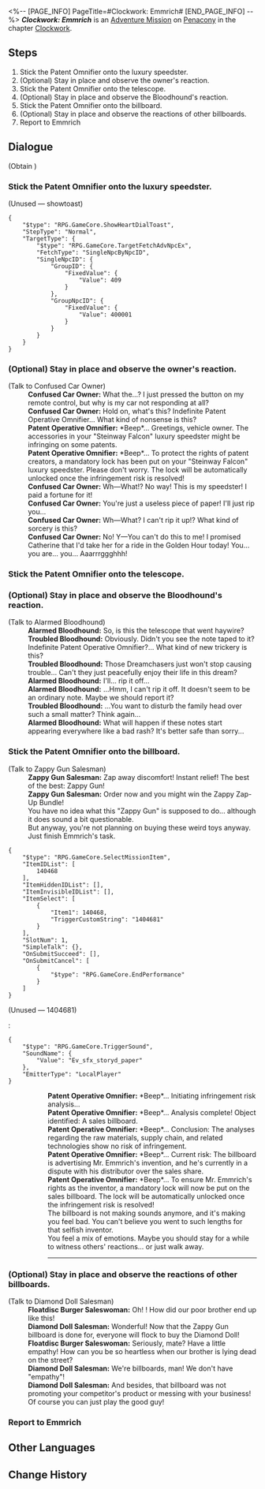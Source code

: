 <%-- [PAGE_INFO]
PageTitle=#Clockwork: Emmrich#
[END_PAGE_INFO] --%>
{{Stub|Dialogue.}}
{{Mission Infobox
|id            = 4240309
|title         = 
|image         = <!--Mission Clockwork Emmrich.png-->
|type          = Adventure
|event_name    = 
|chapter       = Clockwork
|requirements  = [[Trailblaze Mission]] ''[[Gentleness, the Name of Nocturne]]'' completed
|summary       = <!--official mission summary from Fate's Atlas-->
|characters    = Alarmed Bloodhound; Confused Car Owner; Diamond Doll Salesman; Floatdisc Burger Saleswoman; Patent Operative Omnifier; Trailblazer; Troubled Bloodhound; Zappy Gun Salesman
|startLocation = [[Penacony]] - [[Golden Hour]]
|world         = Penacony
|area          = Golden Hour
|prev          = 
|next          = 
|rewards       = Trailblaze EXP*100; Stellar Jade*10; Refined Aether*3; Clock Credits*180; Credit*20,000
}}
'''''Clockwork: Emmrich''''' is an [[Adventure Mission]] on [[Penacony]] in the chapter [[Clockwork]].

==Steps==
# Stick the Patent Omnifier onto the luxury speedster.
# (Optional) Stay in place and observe the owner's reaction.
# Stick the Patent Omnifier onto the telescope.
# (Optional) Stay in place and observe the Bloodhound's reaction.
# Stick the Patent Omnifier onto the billboard.
# (Optional) Stay in place and observe the reactions of other billboards.
# Report to Emmrich

<!--
==Gameplay Notes==

--><!--
==Trial Character==

-->
==Dialogue==
{{Stub Dialogue}}

;(Obtain {{Item|Indefinite Patent Operative Omnifier|20|x=1}})
{{Dialogue End}}

===Stick the Patent Omnifier onto the luxury speedster.{{subst:void|<!--424030903-->}}===
{{Mission Description|type=adventure|location=Golden Hour|update|Tick... tock! Quick, Adjust the hands... Tick, tock!<br />People's minds await your exploration. Help them regain their true selves!}}
{{Dialogue Start}}


;(Unused &mdash; showtoast)
<pre>{
	"$type": "RPG.GameCore.ShowHeartDialToast",
	"StepType": "Normal",
	"TargetType": {
		"$type": "RPG.GameCore.TargetFetchAdvNpcEx",
		"FetchType": "SingleNpcByNpcID",
		"SingleNpcID": {
			"GroupID": {
				"FixedValue": {
					"Value": 409
				}
			},
			"GroupNpcID": {
				"FixedValue": {
					"Value": 400001
				}
			}
		}
	}
}</pre>

{{Dialogue End}}

===(Optional) Stay in place and observe the owner's reaction.{{subst:void|<!--424030904-->}}===
{{Dialogue Start}}

;(Talk to Confused Car Owner)
:'''Confused Car Owner:''' What the...? I just pressed the button on my remote control, but why is my car not responding at all?
:'''Confused Car Owner:''' Hold on, what's this? Indefinite Patent Operative Omnifier... What kind of nonsense is this?
:'''Patent Operative Omnifier:''' *Beep*... Greetings, vehicle owner. The accessories in your "Steinway Falcon" luxury speedster might be infringing on some patents.
:'''Patent Operative Omnifier:''' *Beep*... To protect the rights of patent creators, a mandatory lock has been put on your "Steinway Falcon" luxury speedster. Please don't worry. The lock will be automatically unlocked once the infringement risk is resolved!
:'''Confused Car Owner:''' Wh&mdash;What!? No way! This is my speedster! I paid a fortune for it!
:'''Confused Car Owner:''' You're just a useless piece of paper! I'll just rip you...
:'''Confused Car Owner:''' Wh&mdash;What? I can't rip it up!? What kind of sorcery is this?
:'''Confused Car Owner:''' No! Y&mdash;You can't do this to me! I promised Catherine that I'd take her for a ride in the Golden Hour today! You... you are... you... Aaarrrggghhh!
{{Dialogue End}}

===Stick the Patent Omnifier onto the telescope.{{subst:void|<!--424030905-->}}===
{{Dialogue Start}}


{{Dialogue End}}

===(Optional) Stay in place and observe the Bloodhound's reaction.{{subst:void|<!--424030906-->}}===
{{Dialogue Start}}

;(Talk to Alarmed Bloodhound)
:'''Alarmed Bloodhound:''' So, is this the telescope that went haywire?
:'''Troubled Bloodhound:''' Obviously. Didn't you see the note taped to it? Indefinite Patent Operative Omnifier?... What kind of new trickery is this?
:'''Troubled Bloodhound:''' Those Dreamchasers just won't stop causing trouble... Can't they just peacefully enjoy their life in this dream?
:'''Alarmed Bloodhound:''' I'll... rip it off...
:'''Alarmed Bloodhound:''' ...Hmm, I can't rip it off. It doesn't seem to be an ordinary note. Maybe we should report it?
:'''Troubled Bloodhound:''' ...You want to disturb the family head over such a small matter? Think again...
:'''Alarmed Bloodhound:''' What will happen if these notes start appearing everywhere like a bad rash? It's better safe than sorry...
{{Dialogue End}}

===Stick the Patent Omnifier onto the billboard.{{subst:void|<!--424030907-->}}===
{{Dialogue Start}}

;(Talk to Zappy Gun Salesman)
:'''Zappy Gun Salesman:''' Zap away discomfort! Instant relief! The best of the best: Zappy Gun!
:'''Zappy Gun Salesman:''' Order now and you might win the Zappy Zap-Up Bundle!
:You have no idea what this "Zappy Gun" is supposed to do... although it does sound a bit questionable.
:But anyway, you're not planning on buying these weird toys anyway. Just finish Emmrich's task.
<pre>{
	"$type": "RPG.GameCore.SelectMissionItem",
	"ItemIDList": [
		140468
	],
	"ItemHiddenIDList": [],
	"ItemInvisibleIDList": [],
	"ItemSelect": [
		{
			"Item1": 140468,
			"TriggerCustomString": "1404681"
		}
	],
	"SlotNum": 1,
	"SimpleTalk": {},
	"OnSubmitSucceed": [],
	"OnSubmitCancel": [
		{
			"$type": "RPG.GameCore.EndPerformance"
		}
	]
}</pre>
;(Unused &mdash; 1404681)
:{{Black Screen|With a "slap," you stick the Indefinite Patent Operative Omnifier onto the sales billboard. The billboard topples over, but you swear you didn't exert much force.}}
:<pre>{
	"$type": "RPG.GameCore.TriggerSound",
	"SoundName": {
		"Value": "Ev_sfx_storyd_paper"
	},
	"EmitterType": "LocalPlayer"
}</pre>
::'''Patent Operative Omnifier:''' *Beep*... Initiating infringement risk analysis...
::'''Patent Operative Omnifier:''' *Beep*... Analysis complete! Object identified: A sales billboard.
::'''Patent Operative Omnifier:''' *Beep*... Conclusion: The analyses regarding the raw materials, supply chain, and related technologies show no risk of infringement.
::'''Patent Operative Omnifier:''' *Beep*... Current risk: The billboard is advertising Mr. Emmrich's invention, and he's currently in a dispute with his distributor over the sales share.
::'''Patent Operative Omnifier:''' *Beep*... To ensure Mr. Emmrich's rights as the inventor, a mandatory lock will now be put on the sales billboard. The lock will be automatically unlocked once the infringement risk is resolved!
::The billboard is not making sounds anymore, and it's making you feel bad. You can't believe you went to such lengths for that selfish inventor.
::You feel a mix of emotions. Maybe you should stay for a while to witness others' reactions... or just walk away.
::----
{{Dialogue End}}

===(Optional) Stay in place and observe the reactions of other billboards.{{subst:void|<!--424030908-->}}===
{{Dialogue Start}}


;(Talk to Diamond Doll Salesman)
:'''Floatdisc Burger Saleswoman:''' Oh! {{Rubi|Great One|Harmony}}! How did our poor brother end up like this!
:'''Diamond Doll Salesman:''' Wonderful! Now that the Zappy Gun billboard is done for, everyone will flock to buy the Diamond Doll!
:'''Floatdisc Burger Saleswoman:''' Seriously, mate? Have a little empathy! How can you be so heartless when our brother is lying dead on the street?
:'''Diamond Doll Salesman:''' We're billboards, man! We don't have "empathy"!
:'''Diamond Doll Salesman:''' And besides, that billboard was not promoting your competitor's product or messing with your business! Of course you can just play the good guy!
{{Dialogue End}}

===Report to Emmrich{{subst:void|<!--424030909-->}}===
{{Dialogue Start}}
{{Dialogue End}}

==Other Languages==
{{Other Languages
|en   = Clockwork: Emmrich
|zhs  = 钟表把戏：艾默里奇
|zht  = 鐘錶把戲：艾默里奇
|ja   = クロックトリック：エムリッヒ
|ko   = 시계 트릭: 엠리히
|es   = Trucorreloj: Emmrich
|fr   = Pouvoir de la Pendule&nbsp;: Emmrich
|ru   = Заводной механизм: Эммерих
|th   = กลนาฬิกา: Emmrich
|vi   = Thủ Thuật Đồng Hồ: Emmrich
|de   = Uhrwerk: Emmrich
|id   = Clockwork: Emmrich
|pt   = Truquelógio: Emmrich
}}

==Change History==
{{Change History|2.0}}
